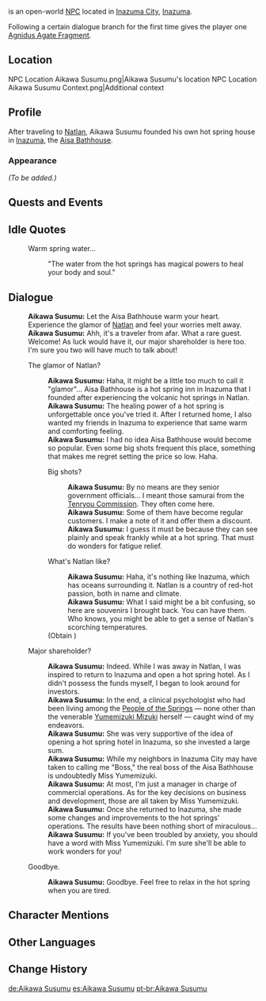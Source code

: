 {{Meta
<!-- Remove this template after adding the missing info -->
|missing_NPC_profile  = yes
}}
{{Character Infobox
|type             = Open-World NPC
|image            = NPC Aikawa Susumu.png
|realname         = 
|region           = Inazuma
|location         = Inazuma
|affiliation      = Aisa Bathhouse
|title            = Owner of Aisa Bathhouse
|voiceEN          = 
|voiceCN          = 
|voiceJP          = 
|dialoguereward   = {{card|Agnidus Agate Fragment|1}}
}}
{{Lang|'''Aikawa Susumu'''|ja=藍川丞|ja_rm=Aikawa Susumu}} is an open-world [[NPC]] located in [[Inazuma City]], [[Inazuma]].

Following a certain dialogue branch for the first time gives the player one [[Agnidus Agate Fragment]].

==Location==
<gallery>
NPC Location Aikawa Susumu.png|Aikawa Susumu's location
NPC Location Aikawa Susumu Context.png|Additional context
</gallery>

==Profile==
After traveling to [[Natlan]], Aikawa Susumu founded his own hot spring house in [[Inazuma]], the [[Aisa Bathhouse]].

===Appearance===
''(To be added.)''

==Quests and Events==
{{Quests and Events}}

==Idle Quotes==
{{Dialogue Start}}
:{{DIcon|Idle}} Warm spring water...
::{{A|VO Aikawa Susumu 01.ogg}} "The water from the hot springs has magical powers to heal your body and soul."
{{Dialogue End}}

==Dialogue==
{{Dialogue Start}}
:'''Aikawa Susumu:''' Let the Aisa Bathhouse warm your heart. Experience the glamor of [[Natlan]] and feel your worries melt away.
:'''Aikawa Susumu:''' Ahh, it's a traveler from afar. What a rare guest. Welcome! As luck would have it, our major shareholder is here too. I'm sure you two will have much to talk about!
:{{DIcon}} The glamor of Natlan?
::'''Aikawa Susumu:''' Haha, it might be a little too much to call it "glamor"... Aisa Bathhouse is a hot spring inn in Inazuma that I founded after experiencing the volcanic hot springs in Natlan.
::'''Aikawa Susumu:''' The healing power of a hot spring is unforgettable once you've tried it. After I returned home, I also wanted my friends in Inazuma to experience that same warm and comforting feeling.
::'''Aikawa Susumu:''' I had no idea Aisa Bathhouse would become so popular. Even some big shots frequent this place, something that makes me regret setting the price so low. Haha.
::{{DIcon}} Big shots?
:::'''Aikawa Susumu:''' By no means are they senior government officials... I meant those samurai from the [[Tenryou Commission]]. They often come here.
:::'''Aikawa Susumu:''' Some of them have become regular customers. I make a note of it and offer them a discount.
:::'''Aikawa Susumu:''' I guess it must be because they can see plainly and speak frankly while at a hot spring. That must do wonders for fatigue relief.
::{{DIcon|Reward}} What's Natlan like?
:::'''Aikawa Susumu:''' Haha, it's nothing like Inazuma, which has oceans surrounding it. Natlan is a country of red-hot passion, both in name and climate.
:::'''Aikawa Susumu:''' What I said might be a bit confusing, so here are souvenirs I brought back. You can have them. Who knows, you might be able to get a sense of Natlan's scorching temperatures.
::;(Obtain {{Item|Agnidus Agate Fragment|20|x=1}})
:{{DIcon}} Major shareholder?
::'''Aikawa Susumu:''' Indeed. While I was away in Natlan, I was inspired to return to Inazuma and open a hot spring hotel. As I didn't possess the funds myself, I began to look around for investors.
::'''Aikawa Susumu:''' In the end, a clinical psychologist who had been living among the [[People of the Springs]] &mdash; none other than the venerable [[Yumemizuki Mizuki]] herself &mdash; caught wind of my endeavors.
::'''Aikawa Susumu:''' She was very supportive of the idea of opening a hot spring hotel in Inazuma, so she invested a large sum.
::'''Aikawa Susumu:''' While my neighbors in Inazuma City may have taken to calling me "Boss," the real boss of the Aisa Bathhouse is undoubtedly Miss Yumemizuki.
::'''Aikawa Susumu:''' At most, I'm just a manager in charge of commercial operations. As for the key decisions on business and development, those are all taken by Miss Yumemizuki.
::'''Aikawa Susumu:''' Once she returned to Inazuma, she made some changes and improvements to the hot springs' operations. The results have been nothing short of miraculous...
::'''Aikawa Susumu:''' If you've been troubled by anxiety, you should have a word with Miss Yumemizuki. I'm sure she'll be able to work wonders for you!
:{{DIcon}} Goodbye.
::'''Aikawa Susumu:''' Goodbye. Feel free to relax in the hot spring when you are tired.
{{Dialogue End}}

==Character Mentions==
{{Character Mentions|alias="The boss of Aisa Bathhouse"}}

==Other Languages==
{{Other Languages
|default_hidden = 1
|en      = Aikawa Susumu
|zhs     = 蓝川丞
|zhs_rm  = Lánchuān Chéng
|zht     = 藍川丞
|zht_rm  = Lánchuān Chéng
|ja      = 藍川丞
|ja_rm   = Aikawa Susumu
|ko      = 아이카와 스스무
|es      = Aikawa Susumu
|fr      = Aikawa Susumu
|ru      = Айкава Сусуму
|th      = Aikawa Susumu
|vi      = Aikawa Susumu
|de      = Aikawa Susumu
|id      = Aikawa Susumu
|pt      = Aikawa Susumu
|tr      = Aikawa Susumu
|it      = Aikawa Susumu
}}

==Change History==
{{Change History|2.0}}
<!--
==References==
{{Reflist}}-->

[[de:Aikawa Susumu]]
[[es:Aikawa Susumu]]
[[pt-br:Aikawa Susumu]]